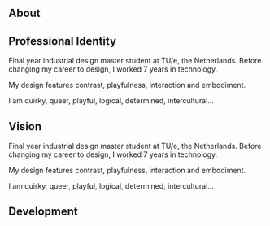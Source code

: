 ## About

## Professional Identity

Final year industrial design master student at TU/e, the Netherlands. Before changing my career to design, I worked 7 years in technology.

My design features contrast, playfulness, interaction and embodiment.

I am quirky, queer, playful, logical, determined, intercultural...

## Vision

Final year industrial design master student at TU/e, the Netherlands. Before changing my career to design, I worked 7 years in technology.

My design features contrast, playfulness, interaction and embodiment.

I am quirky, queer, playful, logical, determined, intercultural...

## Development
